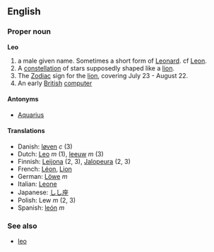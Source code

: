 ==English==
===Proper noun===
'''Leo'''
{{wikipedia}}
# a male given name. Sometimes a short form of [[Leonard]]. cf [[Leon]].
# A [[constellation]] of stars supposedly shaped like a [[lion]].
# The [[Zodiac]] sign for the [[lion]], covering July 23 - August 22.
# An early [[British]] [[computer]]
{{wikipediapar|Lyons Electronic Office Computer}}
====Antonyms====
*[[Aquarius]]

====Translations====
*Danish: [[løven]] ''c'' (3)
*Dutch: [[Leo]] ''m'' (1), [[leeuw]] ''m'' (3)
*Finnish: [[Leijona]] (2, 3), [[Jalopeura]] (2, 3)
*French: [[Léon]], [[Lion]]
*German:  [[Löwe]] ''m''
*Italian: [[Leone]]
*Japanese: [[しし座]]
*Polish: Lew ''m'' (2, 3)
*Spanish:  [[león]] ''m''

===See also===
*[[leo]]
